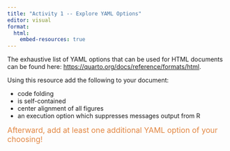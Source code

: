 ```yaml
---
title: "Activity 1 -- Explore YAML Options"
editor: visual
format: 
  html:
    embed-resources: true
---
```


The exhaustive list of YAML options that can be used for HTML documents can be found here: <https://quarto.org/docs/reference/formats/html>.

Using this resource add the following to your document:

- code folding
- is self-contained
- center alignment of all figures
- an execution option which suppresses messages output from R

[Afterward, add at least one additional YAML option of your choosing!]{style="font-size: 1.25em; color: #e28743"}
